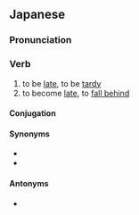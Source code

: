 ==Japanese==
{{ja-kanjitab|おく|yomi=k|alt=後れる}}
{{ja-see-also|遅れ}}

===Pronunciation===
{{ja-pron|おくれる}}
{{ja-ojad}}

===Verb===
{{ja-verb|おくれる|type=2|tr=intrans}}
{{ja-vp|遅らせる|遅れる}}

# to be [[late]], to be [[tardy]]
# to become [[late]], to [[fall behind]]

====Conjugation====
{{ja-ichi|遅れ|おくれ|okure}}
{{ja-conj-bungo|おく|2d-r}}

====Synonyms====
* {{ja-r|遅刻|ちこく}}
* {{ja-r|遅い|おそい}}

====Antonyms====
* {{l|ja|早まる}}